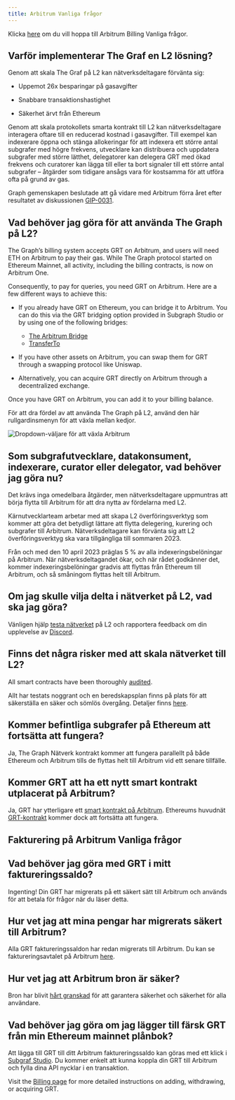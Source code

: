 ```yaml
---
title: Arbitrum Vanliga frågor
---
```


Klicka [here](#billing-on-arbitrum-faqs) om du vill hoppa till Arbitrum Billing Vanliga frågor.

## Varför implementerar The Graf en L2 lösning?

Genom att skala The Graf på L2 kan nätverksdeltagare förvänta sig:

- Uppemot 26x besparingar på gasavgifter

- Snabbare transaktionshastighet

- Säkerhet ärvt från Ethereum

Genom att skala protokollets smarta kontrakt till L2 kan nätverksdeltagare interagera oftare till en reducerad kostnad i gasavgifter. Till exempel kan indexerare öppna och stänga allokeringar för att indexera ett större antal subgrafer med högre frekvens, utvecklare kan distribuera och uppdatera subgrafer med större lätthet, delegatorer kan delegera GRT med ökad frekvens och curatorer kan lägga till eller ta bort signaler till ett större antal subgrafer – åtgärder som tidigare ansågs vara för kostsamma för att utföra ofta på grund av gas.

Graph gemenskapen beslutade att gå vidare med Arbitrum förra året efter resultatet av diskussionen [GIP-0031](https://forum.thegraph.com/t/gip-0031-arbitrum-grt-bridge/3305).

## Vad behöver jag göra för att använda The Graph på L2?

The Graph’s billing system accepts GRT on Arbitrum, and users will need ETH on Arbitrum to pay their gas. While The Graph protocol started on Ethereum Mainnet, all activity, including the billing contracts, is now on Arbitrum One.

Consequently, to pay for queries, you need GRT on Arbitrum. Here are a few different ways to achieve this:

- If you already have GRT on Ethereum, you can bridge it to Arbitrum. You can do this via the GRT bridging option provided in Subgraph Studio or by using one of the following bridges:

  - [The Arbitrum Bridge](https://bridge.arbitrum.io/?l2ChainId=42161)
  - [TransferTo](https://transferto.xyz/swap)

- If you have other assets on Arbitrum, you can swap them for GRT through a swapping protocol like Uniswap.

- Alternatively, you can acquire GRT directly on Arbitrum through a decentralized exchange.

Once you have GRT on Arbitrum, you can add it to your billing balance.

För att dra fördel av att använda The Graph på L2, använd den här rullgardinsmenyn för att växla mellan kedjor.

![Dropdown-väljare för att växla Arbitrum](/img/arbitrum-screenshot-toggle.png)

## Som subgrafutvecklare, datakonsument, indexerare, curator eller delegator, vad behöver jag göra nu?

Det krävs inga omedelbara åtgärder, men nätverksdeltagare uppmuntras att börja flytta till Arbitrum för att dra nytta av fördelarna med L2.

Kärnutvecklarteam arbetar med att skapa L2 överföringsverktyg som kommer att göra det betydligt lättare att flytta delegering, kurering och subgrafer till Arbitrum. Nätverksdeltagare kan förvänta sig att L2 överföringsverktyg ska vara tillgängliga till sommaren 2023.

Från och med den 10 april 2023 präglas 5 % av alla indexeringsbelöningar på Arbitrum. När nätverksdeltagandet ökar, och när rådet godkänner det, kommer indexeringsbelöningar gradvis att flyttas från Ethereum till Arbitrum, och så småningom flyttas helt till Arbitrum.

## Om jag skulle vilja delta i nätverket på L2, vad ska jag göra?

Vänligen hjälp [testa nätverket](https://testnet.thegraph.com/explorer) på L2 och rapportera feedback om din upplevelse av [Discord](https://discord.gg/graphprotocol).

## Finns det några risker med att skala nätverket till L2?

All smart contracts have been thoroughly [audited](https://github.com/graphprotocol/contracts/blob/main/packages/contracts/audits/OpenZeppelin/2022-07-graph-arbitrum-bridge-audit.pdf).

Allt har testats noggrant och en beredskapsplan finns på plats för att säkerställa en säker och sömlös övergång. Detaljer finns [here](https://forum.thegraph.com/t/gip-0037-the-graph-arbitrum-deployment-with-linear-rewards-minted-in-l2/3551#risks-and-security-considerations-20).

## Kommer befintliga subgrafer på Ethereum att fortsätta att fungera?

Ja, The Graph Nätverk kontrakt kommer att fungera parallellt på både Ethereum och Arbitrum tills de flyttas helt till Arbitrum vid ett senare tillfälle.

## Kommer GRT att ha ett nytt smart kontrakt utplacerat på Arbitrum?

Ja, GRT har ytterligare ett [smart kontrakt på Arbitrum](https://arbiscan.io/address/0x9623063377ad1b27544c965ccd7342f7ea7e88c7). Ethereums huvudnät [GRT-kontrakt](https://etherscan.io/token/0xc944e90c64b2c07662a292be6244bdf05cda44a7) kommer dock att fortsätta att fungera.

## Fakturering på Arbitrum Vanliga frågor

## Vad behöver jag göra med GRT i mitt faktureringssaldo?

Ingenting! Din GRT har migrerats på ett säkert sätt till Arbitrum och används för att betala för frågor när du läser detta.

## Hur vet jag att mina pengar har migrerats säkert till Arbitrum?

Alla GRT faktureringssaldon har redan migrerats till Arbitrum. Du kan se faktureringsavtalet på Arbitrum [here](https://arbiscan.io/address/0x1B07D3344188908Fb6DEcEac381f3eE63C48477a).

## Hur vet jag att Arbitrum bron är säker?

Bron har blivit [hårt granskad](https://code4rena.com/contests/2022-10-the-graph-l2-bridge-contest) för att garantera säkerhet och säkerhet för alla användare.

## Vad behöver jag göra om jag lägger till färsk GRT från min Ethereum mainnet plånbok?

Att lägga till GRT till ditt Arbitrum faktureringssaldo kan göras med ett klick i [Subgraf Studio](https://thegraph.com/studio/). Du kommer enkelt att kunna koppla din GRT till Arbitrum och fylla dina API nycklar i en transaktion.

Visit the [Billing page](/billing/) for more detailed instructions on adding, withdrawing, or acquiring GRT.
